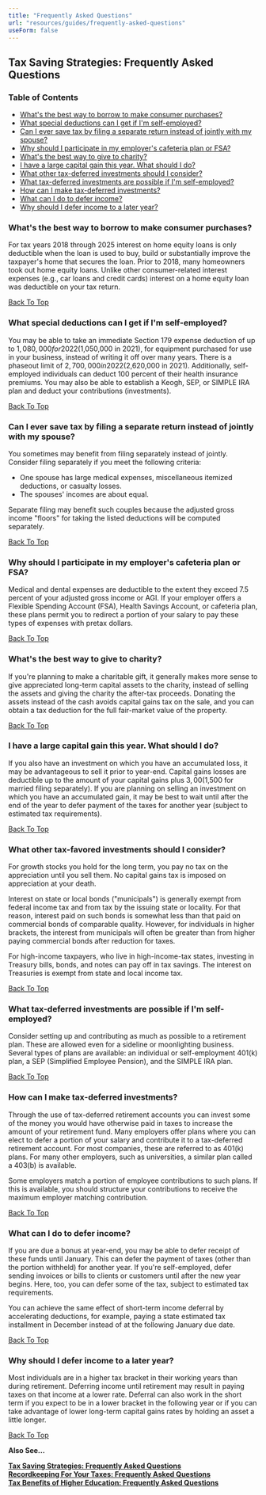 ```yaml
---
title: "Frequently Asked Questions"
url: "resources/guides/frequently-asked-questions"
useForm: false
---
```



Tax Saving Strategies: Frequently Asked Questions
-------------------------------------------------

### Table of Contents

*   [What's the best way to borrow to make consumer purchases?](#1)
*   [What special deductions can I get if I'm self-employed?](#2)
*   [Can I ever save tax by filing a separate return instead of jointly with my spouse?](#3)
*   [Why should I participate in my employer's cafeteria plan or FSA?](#4)
*   [What's the best way to give to charity?](#5)
*   [I have a large capital gain this year. What should I do?](#6)
*   [What other tax-deferred investments should I consider?](#7)
*   [What tax-deferred investments are possible if I'm self-employed?](#8)
*   [How can I make tax-deferred investments?](#9)
*   [What can I do to defer income?](#10)
*   [Why should I defer income to a later year?](#11)

### What's the best way to borrow to make consumer purchases?

For tax years 2018 through 2025 interest on home equity loans is only deductible when the loan is used to buy, build or substantially improve the taxpayer's home that secures the loan. Prior to 2018, many homeowners took out home equity loans. Unlike other consumer-related interest expenses (e.g., car loans and credit cards) interest on a home equity loan was deductible on your tax return.

[Back To Top](#top)

### What special deductions can I get if I'm self-employed?

You may be able to take an immediate Section 179 expense deduction of up to $1,080,000 for 2022 ($1,050,000 in 2021), for equipment purchased for use in your business, instead of writing it off over many years. There is a phaseout limit of $2,700,000 in 2022 ($2,620,000 in 2021). Additionally, self-employed individuals can deduct 100 percent of their health insurance premiums. You may also be able to establish a Keogh, SEP, or SIMPLE IRA plan and deduct your contributions (investments).

[Back To Top](#top)

### Can I ever save tax by filing a separate return instead of jointly with my spouse?

You sometimes may benefit from filing separately instead of jointly. Consider filing separately if you meet the following criteria:

*   One spouse has large medical expenses, miscellaneous itemized deductions, or casualty losses.
*   The spouses' incomes are about equal.

Separate filing may benefit such couples because the adjusted gross income "floors" for taking the listed deductions will be computed separately.

[Back To Top](#top)

### Why should I participate in my employer's cafeteria plan or FSA?

Medical and dental expenses are deductible to the extent they exceed 7.5 percent of your adjusted gross income or AGI. If your employer offers a Flexible Spending Account (FSA), Health Savings Account, or cafeteria plan, these plans permit you to redirect a portion of your salary to pay these types of expenses with pretax dollars.

[Back To Top](#top)

### What's the best way to give to charity?

If you're planning to make a charitable gift, it generally makes more sense to give appreciated long-term capital assets to the charity, instead of selling the assets and giving the charity the after-tax proceeds. Donating the assets instead of the cash avoids capital gains tax on the sale, and you can obtain a tax deduction for the full fair-market value of the property.

[Back To Top](#top)

### I have a large capital gain this year. What should I do?

If you also have an investment on which you have an accumulated loss, it may be advantageous to sell it prior to year-end. Capital gains losses are deductible up to the amount of your capital gains plus $3,00 ($1,500 for married filing separately). If you are planning on selling an investment on which you have an accumulated gain, it may be best to wait until after the end of the year to defer payment of the taxes for another year (subject to estimated tax requirements).

[Back To Top](#top)

### What other tax-favored investments should I consider?

For growth stocks you hold for the long term, you pay no tax on the appreciation until you sell them. No capital gains tax is imposed on appreciation at your death.

Interest on state or local bonds ("municipals") is generally exempt from federal income tax and from tax by the issuing state or locality. For that reason, interest paid on such bonds is somewhat less than that paid on commercial bonds of comparable quality. However, for individuals in higher brackets, the interest from municipals will often be greater than from higher paying commercial bonds after reduction for taxes.

For high-income taxpayers, who live in high-income-tax states, investing in Treasury bills, bonds, and notes can pay off in tax savings. The interest on Treasuries is exempt from state and local income tax.

[Back To Top](#top)

### What tax-deferred investments are possible if I'm self-employed?

Consider setting up and contributing as much as possible to a retirement plan. These are allowed even for a sideline or moonlighting business. Several types of plans are available: an individual or self-employment 401(k) plan, a SEP (Simplified Employee Pension), and the SIMPLE IRA plan.

[Back To Top](#top)

### How can I make tax-deferred investments?

Through the use of tax-deferred retirement accounts you can invest some of the money you would have otherwise paid in taxes to increase the amount of your retirement fund. Many employers offer plans where you can elect to defer a portion of your salary and contribute it to a tax-deferred retirement account. For most companies, these are referred to as 401(k) plans. For many other employers, such as universities, a similar plan called a 403(b) is available.

Some employers match a portion of employee contributions to such plans. If this is available, you should structure your contributions to receive the maximum employer matching contribution.

[Back To Top](#top)

### What can I do to defer income?

If you are due a bonus at year-end, you may be able to defer receipt of these funds until January. This can defer the payment of taxes (other than the portion withheld) for another year. If you're self-employed, defer sending invoices or bills to clients or customers until after the new year begins. Here, too, you can defer some of the tax, subject to estimated tax requirements.

You can achieve the same effect of short-term income deferral by accelerating deductions, for example, paying a state estimated tax installment in December instead of at the following January due date.

[Back To Top](#top)

### Why should I defer income to a later year?

Most individuals are in a higher tax bracket in their working years than during retirement. Deferring income until retirement may result in paying taxes on that income at a lower rate. Deferral can also work in the short term if you expect to be in a lower bracket in the following year or if you can take advantage of lower long-term capital gains rates by holding an asset a little longer.

[Back To Top](#top)

**Also See...**

[**Tax Saving Strategies: Frequently Asked Questions**](/resources/guides/frequently-asked-questions/tax-strategies-faq)  
[**Recordkeeping For Your Taxes: Frequently Asked Questions**](/resources/guides/frequently-asked-questions/recordkeeping-taxes-faq)  
[**Tax Benefits of Higher Education: Frequently Asked Questions**](/resources/guides/frequently-asked-questions/higher-education-faq) 
